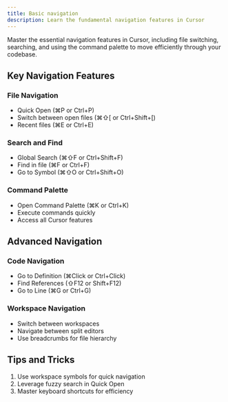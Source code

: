 ```yaml
---
title: Basic navigation
description: Learn the fundamental navigation features in Cursor
---
```


Master the essential navigation features in Cursor, including file switching, searching, and using the command palette to move efficiently through your codebase.

## Key Navigation Features

### File Navigation

- Quick Open (⌘P or Ctrl+P)
- Switch between open files (⌘⇧[ or Ctrl+Shift+[)
- Recent files (⌘E or Ctrl+E)

### Search and Find

- Global Search (⌘⇧F or Ctrl+Shift+F)
- Find in file (⌘F or Ctrl+F)
- Go to Symbol (⌘⇧O or Ctrl+Shift+O)

### Command Palette

- Open Command Palette (⌘K or Ctrl+K)
- Execute commands quickly
- Access all Cursor features

## Advanced Navigation

### Code Navigation

- Go to Definition (⌘Click or Ctrl+Click)
- Find References (⇧F12 or Shift+F12)
- Go to Line (⌘G or Ctrl+G)

### Workspace Navigation

- Switch between workspaces
- Navigate between split editors
- Use breadcrumbs for file hierarchy

## Tips and Tricks

1. Use workspace symbols for quick navigation
2. Leverage fuzzy search in Quick Open
3. Master keyboard shortcuts for efficiency

